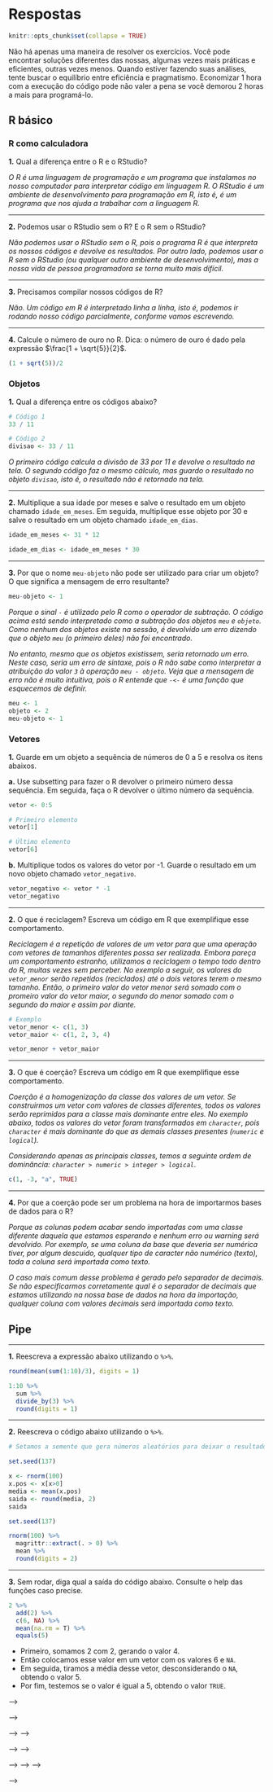 # Respostas

```r
knitr::opts_chunk$set(collapse = TRUE)
```

Não há apenas uma maneira de resolver os exercícios. Você pode encontrar soluções diferentes das nossas, algumas vezes mais práticas e eficientes, outras vezes menos. Quando estiver fazendo suas análises, tente buscar o equilíbrio entre eficiência e pragmatismo. Economizar 1 hora com a execução do código pode não valer a pena se você demorou 2 horas a mais para programá-lo.

## R básico

### R como calculadora {-}

**1.** Qual a diferença entre o R e o RStudio?

*O R é uma linguagem de programação e um programa que instalamos no nosso computador para interpretar código em linguagem R. O RStudio é um ambiente de desenvolvimento para programação em R, isto é, é um programa que nos ajuda a trabalhar com a linguagem R.*

---

**2.** Podemos usar o RStudio sem o R? E o R sem o RStudio?

*Não podemos usar o RStudio sem o R, pois o programa R é que interpreta os nossos códigos e devolve os resultados. Por outro lado, podemos usar o R sem o RStudio (ou qualquer outro ambiente de desenvolvimento), mas a nossa vida de pessoa programadora se torna muito mais difícil.*

---

**3.** Precisamos compilar nossos códigos de R?

*Não. Um código em R é interpretado linha a linha, isto é, podemos ir rodando nosso código parcialmente, conforme vamos escrevendo.*

---

**4.** Calcule o número de ouro no R. Dica: o número de ouro é dado pela expressão $\frac{1 + \sqrt{5}}{2}$.

```r
(1 + sqrt(5))/2
```

### Objetos {-}

**1.** Qual a diferença entre os códigos abaixo?

```r
# Código 1
33 / 11

# Código 2
divisao <- 33 / 11
```

*O primeiro código calcula a divisão de 33 por 11 e devolve o resultado na tela. O segundo código faz o mesmo cálculo, mas guardo o resultado no objeto `divisao`, isto é, o resultado não é retornado na tela.*

---

**2.** Multiplique a sua idade por meses e salve o resultado em um objeto chamado `idade_em_meses`. Em seguida, multiplique esse objeto por 30 e salve o resultado em um objeto chamado `idade_em_dias`.

```r
idade_em_meses <- 31 * 12

idade_em_dias <- idade_em_meses * 30
```


---

**3.** Por que o nome `meu-objeto` não pode ser utilizado para criar um objeto? O que significa a mensagem de erro resultante?

```r
meu-objeto <- 1
```

*Porque o sinal `-` é utilizado pelo R como o operador de subtração. O código acima está sendo interpretado como a subtração dos objetos `meu` e `objeto`. Como nenhum dos objetos existe na sessão, é devolvido um erro dizendo que o objeto `meu` (o primeiro deles) não foi encontrado.*

*No entanto, mesmo que os objetos existissem, seria retornado um erro. Neste caso, seria um erro de sintaxe, pois o R não sabe como interpretar a atribuição do valor ` 3` à operação `meu - objeto`. Veja que a mensagem de erro não é muito intuitiva, pois o R entende que `-<-` é uma função que esquecemos de definir.*

```r
meu <- 1
objeto <- 2
meu-objeto <- 1
```

### Vetores {-}

**1.** Guarde em um objeto a sequência de números de 0 a 5 e resolva os itens abaixos.

**a.** Use subsetting para fazer o R devolver o primeiro número dessa sequência. Em seguida, faça o R devolver o último número da sequência.

```r
vetor <- 0:5

# Primeiro elemento
vetor[1]

# Último elemento
vetor[6]
```

**b.** Multiplique todos os valores do vetor por -1. Guarde o resultado em
um novo objeto chamado `vetor_negativo`.

```r
vetor_negativo <- vetor * -1
vetor_negativo
```

---

**2.** O que é reciclagem? Escreva um código em R que exemplifique esse comportamento.

*Reciclagem é a repetição de valores de um vetor para que uma operação com vetores de tamanhos diferentes possa ser realizada. Embora pareça um comportamento estranho, utilizamos a reciclagem o tempo todo dentro do R, muitas vezes sem perceber. No exemplo a seguir, os valores do `vetor_menor` serão repetidos (reciclados) até o dois vetores terem o mesmo tamanho. Então, o primeiro valor do vetor menor será somado com o promeiro valor do vetor maior, o segundo do menor somado com o segundo do maior e assim por diante.*

```r
# Exemplo
vetor_menor <- c(1, 3)
vetor_maior <- c(1, 2, 3, 4)

vetor_menor + vetor_maior
```

---

**3.** O que é coerção? Escreva um código em R que exemplifique esse comportamento.

*Coerção é a homogenização da classe dos valores de um vetor. Se construirmos um vetor com valores de classes diferentes, todos os valores serão reprimidos para a classe mais dominante entre eles. No exemplo abaixo, todos os valores do vetor foram transformados em `character`, pois `character` é mais dominante do que as demais classes presentes (`numeric` e `logical`).*

*Considerando apenas as principais classes, temos a seguinte ordem de dominância: `character > numeric > integer > logical`*.

```r
c(1, -3, "a", TRUE)
```

---

**4.** Por que a coerção pode ser um problema na hora de importarmos bases de dados para o R?

*Porque as colunas podem acabar sendo importadas com uma classe diferente daquela que estamos esperando e nenhum erro ou warning será devolvido. Por exemplo, se uma coluna da base que deveria ser numérica tiver, por algum descuido, qualquer tipo de caracter não numérico (texto), toda a coluna será importada como texto.*

*O caso mais comum desse problema é gerado pelo separador de decimais. Se não especificarmos corretamente qual é o separador de decimais que estamos utilizando na nossa base de dados na hora da importação, qualquer coluna com valores decimais será importada como texto.*

## Pipe

--------------------------------------------------------------------------------

**1.** Reescreva a expressão abaixo utilizando o `%>%`.

```r
round(mean(sum(1:10)/3), digits = 1)

1:10 %>%
  sum %>%
  divide_by(3) %>%
  round(digits = 1)
```

--------------------------------------------------------------------------------

**2.** Reescreva o código abaixo utilizando o `%>%`.

```r
# Setamos a semente que gera números aleatórios para deixar o resultado reprodutível

set.seed(137)

x <- rnorm(100)
x.pos <- x[x>0]
media <- mean(x.pos)
saida <- round(media, 2)
saida
```


```r
set.seed(137)

rnorm(100) %>%
  magrittr::extract(. > 0) %>%
  mean %>%
  round(digits = 2)
```

--------------------------------------------------------------------------------

**3.** Sem rodar, diga qual a saída do código abaixo. Consulte o help das funções caso precise.

```r
2 %>%
  add(2) %>%
  c(6, NA) %>%
  mean(na.rm = T) %>%
  equals(5)
```

- Primeiro, somamos 2 com 2, gerando o valor 4.
- Então colocamos esse valor em um vetor com os valores 6 e `NA`.
- Em seguida, tiramos a média desse vetor, desconsiderando o `NA`, obtendo o valor 5.
- Por fim, testemos se o valor é igual a 5, obtendo o valor `TRUE`.

<!-- -------------------------------------------------------------------------------- -->

<!-- **2.** Qual o resultado da divisão de 1 por 0 no R? E de -1 por 0? -->

<!-- **Resposta:** -->

<!-- Infinito e -Infinito. -->

<!-- ```{r} -->
<!-- 1/0 -->
<!-- -1/0 -->
<!-- ``` -->

<!-- -------------------------------------------------------------------------------- -->

<!-- **3.** Quais as diferenças entre `NaN`, `NULL`, `NA` e `Inf`? Digite expressões que retornam cada um desses resultados. -->

<!-- **Resposta:** -->

<!-- ```{r} -->
<!-- # NaN é o resultado de uma operação matemática inválida.  -->
<!-- # Significa Not A Number. -->

<!-- 0/0 -->
<!-- ``` -->


<!-- ```{r eval=FALSE} -->
<!-- # NULL é o vazio do R. É como se o objeto não existisse. -->

<!-- NULL -->
<!-- a = NULL -->
<!-- ``` -->


<!-- ```{r } -->
<!-- # veja que um vetor, mesmo sem elementos não é NULL -->

<!-- is.null(integer(length = 0))  -->

<!-- # NA é uma constante lógica do R. Siginifica Not Availlable.  -->
<!-- # NA pode ser convertido para quase todos os tipos de vetores do R.  -->
<!-- # É usado principalmente para indicar valores faltantes. -->

<!-- NA -->
<!-- as.numeric(c("1", "2", "a")) -->

<!-- # Inf é significa infinito. É o resultado de operações matemáticas  -->
<!-- # cujo limite é infinito. -->

<!-- 1/0 -->
<!-- 1/Inf -->
<!-- ``` -->

<!-- -------------------------------------------------------------------------------- -->

<!-- **4.** Sem rodar o código, calcule o que a expressão `5 + 3 * 10 %/% 3 == 15` vai resultar no R. Em seguida, apenas utilizando parênteses, faço a expressão retornar o valore contrário (i.e., se originariamente for `TRUE`, faça retornar `FALSE`). -->

<!-- **Resposta:** -->

<!-- O resultado da parte esquerda é 14, por isso a expressão retornará `FALSE`. Para fazê-la retornar `TRUE`, basta colocar parênteses em volta de `3 * 10`. -->

<!-- ```{r} -->
<!-- 5 + (3 * 10) %/% 3 == 15 -->
<!-- ``` -->

<!-- -------------------------------------------------------------------------------- -->

<!-- **5.** Por que o código abaixo retorna erro? Arrume o código para retornar o valor `TRUE`. -->

<!-- ```{r, eval = FALSE} -->
<!-- x <- 4 -->
<!-- if(x = 4) { -->
<!--   TRUE -->
<!-- } -->
<!-- ``` -->

<!-- **Resposta:** -->

<!-- A expressão `x = 4` está tentando atribuir o valor 4 ao objeto `x` dentro do if, o que não é permitido pois o controlador `if` só aceita valores lógicos. Para corrigir o código e fazê-lo retornar `TRUE`, basta trocar `=` por `==`. -->

<!-- ```{r} -->
<!-- x <- 4 -->
<!-- if(x == 4) { -->
<!--   TRUE -->
<!-- } -->
<!-- ``` -->

<!-- -------------------------------------------------------------------------------- -->

<!-- **6.** Usando `if` e `else`, escreva um código que retorne a string "número" caso o objeto `x` seja da classe `numeric` ou `integer`; a string "palavra" caso o objeto seja da classe `character`; e `NULL` caso contrário. -->

<!-- **Resposta:** -->

<!-- ```{r} -->
<!-- x <- 1 -->
<!-- # x <- 1L -->
<!-- # x <- "1" -->

<!-- if(is.numeric(x)) { -->
<!--   "número" -->
<!-- } else if(is.character(x)) { -->
<!--   "palavra" -->
<!-- } else {  -->
<!--   NULL -->
<!-- } -->

<!-- ``` -->

<!-- Note que a função `is.numeric()` retorna `TRUE` para as classes `integer` e `numeric`. -->

<!-- -------------------------------------------------------------------------------- -->

<!-- **7.** Use o `for` para retornar o valor mínimo do seguinte vetor: `vetor <- c(4, 2, 1, 5, 3)`. Modifique o seu código para receber vetores de qualquer tamanho. -->

<!-- **Resposta:** -->

<!-- ```{r} -->

<!-- vetor <- c(4, 2, 1, 5, 3) -->
<!-- minimo <- Inf -->

<!-- for(i in 1:5) { -->

<!--   if(minimo > vetor[i]) { -->
<!--     minimo <- vetor[i] -->
<!--   } -->

<!-- } -->

<!-- minimo -->

<!-- # Para qualquer vetor -->

<!-- for(i in 1:length(vetor)) { -->

<!--   if(minimo > vetor[i]) { -->
<!--     minimo <- vetor[i] -->
<!--   } -->

<!-- } -->

<!-- minimo -->

<!-- ``` -->

<!-- **Lembrete**: o R já possui a função `min()` para calcular o mínimo de um conjunto de valores. -->

<!-- -------------------------------------------------------------------------------- -->

<!-- **8.** Usando apenas `for` e a função `length()`, construa uma função que calcule a média de um vetor número qualquer. Construa uma condição para a função retornar `NULL` caso o vetor não seja numérico. -->

<!-- **Resposta:** -->

<!-- ```{r} -->
<!-- media <- function(x) { -->

<!--   i <- 1 -->
<!--   tamanho <- length(x) -->
<!--   soma <- 0 -->

<!--   for(i in 1:tamanho){ -->
<!--     soma <- soma + x[i] -->
<!--   } -->

<!--   return(soma/tamanho) -->
<!-- } -->

<!-- media(1:3) -->
<!-- ``` -->

<!-- -------------------------------------------------------------------------------- -->

<!-- **9.** Rode `help(runif)` para descobrir o que a função `runif()` faz. Em seguida, use-a para escrever uma função que retorne um número aleatório inteiro entre 0 e 10 (0 e 10 inclusive). -->

<!-- **Resposta:** -->

<!-- A função `runif()` gera números reais aleatórios entre um valor mínimo e um valor máximo. -->

<!-- ```{r} -->
<!-- alea <- function() { -->

<!--   x <- runif(n = 1, min = 0, max = 10) -->
<!--   x <- round(x) -->

<!--   return(x) -->
<!-- } -->

<!-- alea() -->
<!-- ``` -->

<!-- Veja que construímos uma função sem argumentos. Podemos generalizá-la incluindo os argumentos da função `runif()`. -->

<!-- ```{r} -->
<!-- alea <- function(n, min, max) { -->

<!--   x <- runif(n = n, min = min, max = max) -->
<!--   x <- round(x) -->

<!--   return(x) -->
<!-- } -->

<!-- alea(2, 2, 5) -->
<!-- alea(5, 100, 105) -->
<!-- ``` -->

<!-- Observe que não há problema em usar os mesmos nomes para os argumentos. Isso se deve aos *environments*.  -->

<!-- -------------------------------------------------------------------------------- -->

<!-- **10.** Rode `help(sample)` para descobrir o que a função `sample()` faz. Em seguida, use-a para escrever uma função que escolha uma linha aleatoriamente de uma matriz e devolva os seus valores. -->

<!-- **Resposta:** -->

<!-- ```{r} -->
<!-- matriz <- matrix(runif(20), nrow = 5, ncol = 4) -->

<!-- linha_alea <- function(matriz) { -->

<!--   x <- 1:nrow(matriz) -->

<!--   linha <- sample(x, size = 1) -->

<!--   return(matriz[linha,]) -->
<!-- } -->

<!-- matriz -->
<!-- linha_alea(matriz) -->
<!-- ``` -->

<!-- -------------------------------------------------------------------------------- -->

<!-- <!-- **11.** Rode `help(paste)` e `help(names)` para descobrir o que as funções `paste()` e `names()` fazem. Em seguida, use-as para escrever um código para gerar a fórmula `mpg ~ cyl + disp + hp + drat + wt + qsec + vs + am + gear + carb` a partir do data frame `mtcars`. --> -->

<!-- <!-- **Resposta:** --> -->

<!-- <!-- ```{r} --> -->
<!-- <!-- variaveis <- names(mtcars) --> -->

<!-- <!-- esq <- "mpg ~ " --> -->
<!-- <!-- dir <- paste(variaveis[-1], collapse = " + ") --> -->

<!-- <!-- formula <- paste0(esq, dir) --> -->
<!-- <!-- as.formula(formula) --> -->
<!-- <!-- ``` --> -->

<!-- <!-- Observe que a função `paste0()` é equivalente à função `paste()` com o argumento `sep = ""`. --> -->
